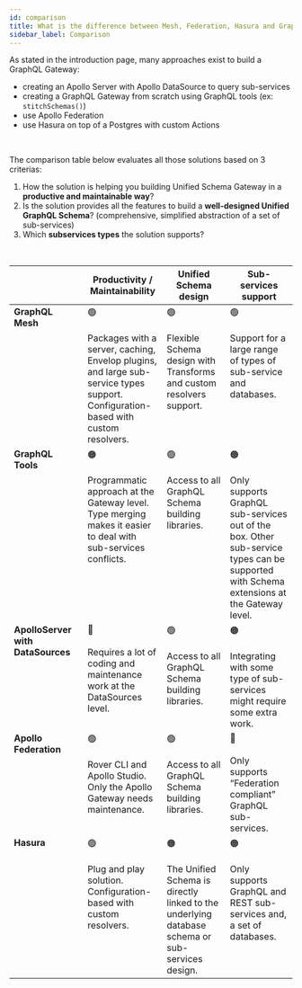 ```yaml
---
id: comparison
title: What is the difference between Mesh, Federation, Hasura and GraphQL Tools?
sidebar_label: Comparison
---
```



As stated in the introduction page, many approaches exist to build a GraphQL Gateway:

- creating an Apollo Server with Apollo DataSource to query sub-services
- creating a GraphQL Gateway from scratch using GraphQL tools (ex: `stitchSchemas()`)
- use Apollo Federation
- use Hasura on top of a Postgres with custom Actions

<br />

The comparison table below evaluates all those solutions based on 3 criterias:

1. How the solution is helping you building Unified Schema Gateway in a **productive and maintainable way**?
2. Is the solution provides all the features to build a **well-designed Unified GraphQL Schema**? (comprehensive, simplified abstraction of a set of sub-services)
3. Which **subservices types** the solution supports?


<p>&nbsp;</p>


<table>
  <thead>
    <tr>
      <th></th>
      <th>Productivity / Maintainability</th>
      <th>Unified Schema design</th>
      <th>Sub-services support</th>
    </tr>
  </thead>
  <tbody>
    <tr valign="top">
      <td width="115px">
        <strong>
          GraphQL Mesh
        </strong>
      </td>
      <td>
        🟢
        <br/>
        <br/>
        Packages with a server, caching, Envelop plugins, and large sub-service types support. <br/>
        Configuration-based with custom resolvers.
      </td>
      <td>
        🟢
        <br/>
        <br/>
        Flexible Schema design with Transforms and custom resolvers support.
      </td>
      <td>
        🟢
        <br/>
        <br/>
        Support for a large range of types of sub-service and databases.
      </td>
    </tr>
    <tr valign="top">
      <td width="115px">
        <strong>
          GraphQL Tools
        </strong>
      </td>
      <td>
        🟠
        <br/>
        <br/>
        Programmatic approach at the Gateway level.
        <br/>
        Type merging makes it easier to deal with sub-services
        conflicts.
      </td>
      <td>
        🟢
        <br/>
        <br/>
        Access to all GraphQL Schema building libraries.
      </td>
      <td>
        🟠
        <br/>
        <br/>
        Only supports GraphQL sub-services out of the box. Other sub-service types can be supported with
        Schema extensions at the Gateway level.
      </td>
    </tr>
    <tr valign="top">
      <td width="115px">
        <strong>
          ApolloServer with DataSources
        </strong>
    </td>
      <td>
        🔴
        <br/>
        <br/>
        Requires a lot of coding and maintenance work at the DataSources level.
      </td>
      <td>
        🟢
        <br/>
        <br/>
        Access to all GraphQL Schema building libraries.
      </td>
      <td>
        🟠
        <br/>
        <br/>
        Integrating with some type of sub-services might require some extra work.
        </td>
    </tr>
    <tr valign="top">
      <td width="115px">
        <strong>
          Apollo Federation
        </strong>
    </td>
      <td>
        🟢
        <br/>
        <br/>
        Rover CLI and Apollo Studio. Only the Apollo Gateway needs maintenance.
      </td>
      <td>
        🟢
        <br/>
        <br/>
        Access to all GraphQL Schema building libraries.
      </td>
      <td>
        🔴
        <br/>
        <br/>
        Only supports “Federation compliant” GraphQL sub-services.
      </td>
    </tr>
    <tr valign="top">
      <td width="115px">
        <strong>
          Hasura
        </strong>
      </td>
      <td>
        🟢
        <br/>
        <br/>
        Plug and play solution. Configuration-based with custom resolvers.
      </td>
      <td>
        🟠
        <br/>
        <br/>
        The Unified Schema is directly linked to the underlying database schema or sub-services design.
      </td>
      <td>
        🟠
        <br/>
        <br/>
        Only supports GraphQL and REST sub-services and, a set of databases.
      </td>
    </tr>
  </tbody>
</table>
